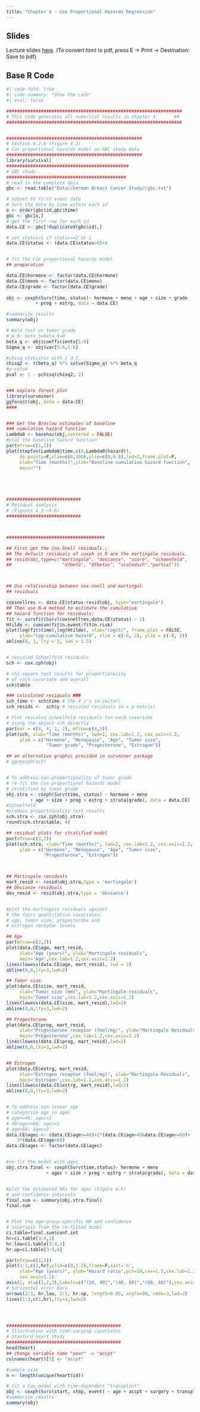 ```yaml
---
title: "Chapter 4 - Cox Proportional Hazards Regression"
---
```


## Slides

Lecture slides [here](chap4.html){target="_blank"}. (To convert html to pdf, press E $\to$ Print $\to$ Destination: Save to pdf)

## Base R Code

```r
#| code-fold: true
#| code-summary: "Show the code"
#| eval: false

##################################################################
# This code generates all numerical results in chapter 4.      ##
##################################################################


###################################################
# Section 4.2.6 (Figure 4.2)                
# Cox proportional hazards model on GBC study data
###################################################
library(survival)
##############################################
# GBC study
#############################################
# read in the complete data
gbc <- read.table("Data//German Breast Cancer Study//gbc.txt")

# subset to first event data
# Sort the data by time within each id
o <- order(gbc$id,gbc$time)
gbc <- gbc[o,]
# get the first row for each id
data.CE <- gbc[!duplicated(gbc$id),]

# set status=1 if status==2 or 1
data.CE$status <- (data.CE$status>0)+0


# fit the Cox proportional hazards model
## preparation

data.CE$hormone <- factor(data.CE$hormone)
data.CE$meno <- factor(data.CE$meno)
data.CE$grade <- factor(data.CE$grade)
  
obj <- coxph(Surv(time, status)~ hormone + meno + age + size + grade
           + prog + estrg, data = data.CE)

#summarize results
summary(obj)

# Wald test on tumor grade
# H_0: beta_5=beta_6=0
beta_q <- obj$coefficients[5:6]
Sigma_q <- obj$var[5:6,5:6]

#chisq statistic with 2 d.f.
chisq2 <- t(beta_q) %*% solve(Sigma_q) %*% beta_q
#p-value
pval <- 1 - pchisq(chisq2, 2)


### explore forest plot
library(survminer)
ggforest(obj, data = data.CE)
####


### Get the Breslow estimates of baseline
### cumulative hazard function
Lambda0 <- basehaz(obj,centered = FALSE)
#plot the baseline hazard function
par(mfrow=c(1,1))
plot(stepfun(Lambda0$time,c(0,Lambda0$hazard)),
     do.points=F,xlim=c(0,100),ylim=c(0,0.8),lwd=2,frame.plot=F, 
     xlab="Time (months)",ylab="Baseline cumulative hazard function", 
     main="")





############################
# Residual analysis
# (Figures 4.3--4.6)
############################



#####################################

## First get the Cox-Snell residuals.;
## The default residuals of coxph in R are the martingale residuals.
## resid(obj,type=c("martingale", "deviance", "score", "schoenfeld",
##                   "dfbeta", "dfbetas", "scaledsch","partial"))



## Use relationship between cox-snell and martingal
## residuals

coxsnellres <- data.CE$status-resid(obj, type="martingale")
## Then use N-A method to estimate the cumulative 
## hazard function for residuals;
fit <- survfit(Surv(coxsnellres,data.CE$status) ~ 1)
Htilde <- cumsum(fit$n.event/fit$n.risk)
plot(log(fit$time),log(Htilde), xlab="log(t)", frame.plot = FALSE,
     ylab="log-cumulative hazard", xlim = c(-8, 2), ylim = c(-8, 2))
abline(0, 1, lty = 3, lwd = 1.5)


# rescaled Schoelfeld residuals
sch <- cox.zph(obj) 

# chi-square test results for proportionality
# of each covariate and overall
sch$table

### calculated residuals ###
sch_time <- sch$time # the X_i's (m-vector)
sch_resids <-  sch$y # rescaled residuals (m x p matrix)

# Plot rescaled Schoelfeld residuals for each covariate
# using the object sch directly
par(mar = c(4, 4, 2, 2), mfrow=c(4,2))
plot(sch, xlab="Time (months)", lwd=2, cex.lab=1.2, cex.axis=1.2,
     ylab = c("Hormone", "Menopause", "Age", "Tumor size",
               "Tumor grade", "Progesterone", "Estrogen"))

## an alternative graphic provided in survminer package
# ggcoxzph(sch)


# To address non-proportionality of tumor grade
# re-fit the Cox proportional hazards model
# stratified by tumor grade
obj.stra <- coxph(Surv(time, status) ~ hormone + meno
         + age + size + prog + estrg + strata(grade), data = data.CE)
#Schoelfeld
#produce proportionality test results
sch.stra <- cox.zph(obj.stra) 
round(sch.stra$table, 4)

## residual plots for stratified model
par(mfrow=c(3,2))
plot(sch.stra, xlab="Time (months)", lwd=2, cex.lab=1.2, cex.axis=1.2,
     ylab = c("Hormone", "Menopause", "Age", "Tumor size",
              "Progesterone", "Estrogen"))



## Martingale residuals
mart_resid <- resid(obj.stra,type = 'martingale')
## Deviance residuals
dev_resid <- resid(obj.stra,type = 'deviance')


#plot the martingale residuals against
# the fours quantitative covariates:
# age, tumor size, progesterone and
# estrogen receptor levels

## Age
par(mfrow=c(2,2))
plot(data.CE$age, mart_resid,
     xlab="Age (years)", ylab="Martingale residuals",
     main='Age',cex.lab=1.2,cex.axis=1.2)
lines(lowess(data.CE$age, mart_resid), lwd = 2)
abline(0,0,lty=3,lwd=2)

## Tumor size
plot(data.CE$size, mart_resid,
     xlab="Tumor size (mm)", ylab="Martingale residuals",
     main='Tumor size',cex.lab=1.2,cex.axis=1.2)
lines(lowess(data.CE$size, mart_resid),lwd=2)
abline(0,0,lty=3,lwd=2)

## Progesterone
plot(data.CE$prog, mart_resid,
     xlab="Progesterone receptor (fmol/mg)", ylab="Martingale Residuals",
     main='Progesterone',cex.lab=1.2,cex.axis=1.2)
lines(lowess(data.CE$prog, mart_resid),lwd=2)
abline(0,0,lty=3,lwd=2)


## Estrogen
plot(data.CE$estrg, mart_resid,
     xlab="Estrogen receptor (fmol/mg)", ylab="Martingale Residuals",
     main='Estrogen',cex.lab=1.2,cex.axis=1.2)
lines(lowess(data.CE$estrg, mart_resid),lwd=2)
abline(0,0,lty=3,lwd=2)


# To address non-linear age
# categorize age in agec
# age<=40: agec=1
# 40<age<=60: agec=2
# age>60: agec=3
data.CE$agec <- (data.CE$age<=40)+2*(data.CE$age>40&data.CE$age<=60)+
    3*(data.CE$age>60)
data.CE$agec <- factor(data.CE$agec)


#re-fit the model with agec
obj.stra.final <- coxph(Surv(time,status)~ hormone + meno
               + agec + size + prog + estrg + strata(grade), data = data.CE)


#plot the estimated HRs for agec (Figure 4.6)
# and confidence intervals
final.sum <- summary(obj.stra.final)
final.sum


# Plot the age-group-specific HR and confidence
# intervals from the re-fitted model
ci.table=final.sum$conf.int
hr=ci.table[3:4,1]
hr.low=ci.table[3:4,3]
hr.up=ci.table[3:4,4]

par(mfrow=c(1,1))
plot(1:3,c(1,hr),ylim=c(0,1.2),frame=F,xaxt='n',
     xlab="Age (years)", ylab="Hazard ratio",pch=19,cex=1.5,cex.lab=1.2,
     cex.axis=1.2)
axis(1, at=c(1,2,3),labels=c("(20, 40]","(40, 60]","(60, 80]"),cex.axis=1.2)
# horizontal error bars
arrows(2:3, hr.low, 2:3, hr.up, length=0.05, angle=90, code=3,lwd=2)
lines(1:3,c(1,hr),lty=3,lwd=2)




###########################################
# Illustration with time-varying covariates
# Stanford heart study
###########################################
head(heart)
## change variable name "year" -> "accpt"
colnames(heart)[5] <- "accpt"

#sample size
n <- length(unique(heart$id))

# fit a Cox model with time-dependent "transplant"
obj <- coxph(Surv(start, stop, event) ~ age + accpt + surgery + transplant, data=heart)
#summarize results
summary(obj)

```